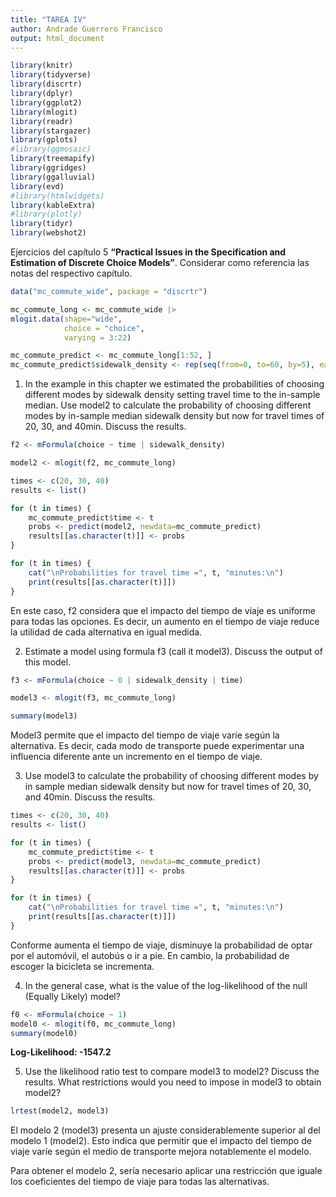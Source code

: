 ---
title: "TAREA IV"
author: Andrade Guerrero Francisco
output: html_document
---

```{r, include=FALSE, echo=FALSE}
library(knitr)
library(tidyverse)
library(discrtr)
library(dplyr)
library(ggplot2)
library(mlogit) 
library(readr)
library(stargazer) 
library(gplots)
#library(ggmosaic)
library(treemapify)
library(ggridges)
library(ggalluvial)
library(evd)
#library(htmlwidgets)
library(kableExtra)
#library(plotly)
library(tidyr)
library(webshot2)
```

Ejercicios del capítulo 5 <b>"Practical Issues in the Specification and Estimation of Discrete Choice Models"</b>. Considerar como referencia las notas del respectivo capítulo.

```{r}

data("mc_commute_wide", package = "discrtr")

mc_commute_long <- mc_commute_wide |> 
mlogit.data(shape="wide",
            choice = "choice",
            varying = 3:22)

mc_commute_predict <- mc_commute_long[1:52, ]
mc_commute_predict$sidewalk_density <- rep(seq(from=0, to=60, by=5), each=4)

```

1. In the example in this chapter we estimated the probabilities of choosing different modes by sidewalk density setting travel time to the in-sample median. Use model2 to calculate the probability of choosing different modes by in-sample median sidewalk density but now for travel times of 20, 30, and 40min. Discuss the results.

```{r}

f2 <- mFormula(choice ~ time | sidewalk_density)

model2 <- mlogit(f2, mc_commute_long)

times <- c(20, 30, 40)
results <- list()

for (t in times) {
    mc_commute_predict$time <- t
    probs <- predict(model2, newdata=mc_commute_predict)
    results[[as.character(t)]] <- probs
}

for (t in times) {
    cat("\nProbabilities for travel time =", t, "minutes:\n")
    print(results[[as.character(t)]])
}

```

En este caso, f2 considera que el impacto del tiempo de viaje es uniforme para todas las opciones. Es decir, un aumento en el tiempo de viaje reduce la utilidad de cada alternativa en igual medida.

2. Estimate a model using formula f3 (call it model3). Discuss the output of this model.

```{r}

f3 <- mFormula(choice ~ 0 | sidewalk_density | time)

model3 <- mlogit(f3, mc_commute_long)

summary(model3)

```

Model3 permite que el impacto del tiempo de viaje varíe según la alternativa. Es decir, cada modo de transporte puede experimentar una influencia diferente ante un incremento en el tiempo de viaje.

3. Use model3 to calculate the probability of choosing different modes by in sample median sidewalk density but now for travel times of 20, 30, and 40min. Discuss the results.

```{r}

times <- c(20, 30, 40)
results <- list()

for (t in times) {
    mc_commute_predict$time <- t
    probs <- predict(model3, newdata=mc_commute_predict)
    results[[as.character(t)]] <- probs
}

for (t in times) {
    cat("\nProbabilities for travel time =", t, "minutes:\n")
    print(results[[as.character(t)]])
}

```

Conforme aumenta el tiempo de viaje, disminuye la probabilidad de optar por el automóvil, el autobús o ir a pie. En cambio, la probabilidad de escoger la bicicleta se incrementa.

4. In the general case, what is the value of the log-likelihood of the null (Equally Likely) model?

```{r}

f0 <- mFormula(choice ~ 1)
model0 <- mlogit(f0, mc_commute_long)
summary(model0)

```

<b>Log-Likelihood: -1547.2</b>

5. Use the likelihood ratio test to compare model3 to model2? Discuss the results. What restrictions would you need to impose in model3 to obtain model2?

```{r}

lrtest(model2, model3)

```

El modelo 2 (model3) presenta un ajuste considerablemente superior al del modelo 1 (model2). Esto indica que permitir que el impacto del tiempo de viaje varíe según el medio de transporte mejora notablemente el modelo.

Para obtener el modelo 2, sería necesario aplicar una restricción que iguale los coeficientes del tiempo de viaje para todas las alternativas.
